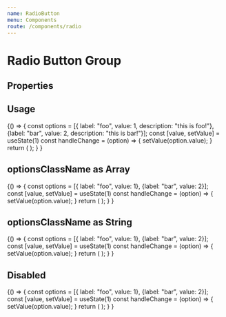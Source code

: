 ```yaml
---
name: RadioButton
menu: Components
route: /components/radio
---
```



# Radio Button Group

## Properties
<Props of={RadioButtonGroup} />

## Usage

<Playground>
  {() => {
    const options = [{ label: "foo", value: 1, description: "this is foo!"}, 
      {label: "bar", value: 2, description: "this is bar!"}];
    const [value, setValue] = useState(1)
    const handleChange = (option) => {
        setValue(option.value);
    }
    return (
      <Fragment>
      <RadioButtonGroup vertical  label="Select an option" options={options} value={value} onChange={handleChange} />
      </Fragment>
    );
  }    
}
</Playground>

## optionsClassName as Array

<Playground>
  {() => {
    const options = [{ label: "foo", value: 1}, {label: "bar", value: 2}];
    const [value, setValue] = useState(1)
    const handleChange = (option) => {
        setValue(option.value);
    }
    return (
      <Fragment>
      <RadioButtonGroup optionsClassName={[styles.radioButton1, styles.radioButton2]} label="Select an option" options={options} value={value} onChange={handleChange} />
      </Fragment>
    );
  }    
}
</Playground>

## optionsClassName as String

<Playground>
  {() => {
    const options = [{ label: "foo", value: 1}, {label: "bar", value: 2}];
    const [value, setValue] = useState(1)
    const handleChange = (option) => {
        setValue(option.value);
    }
    return (
      <Fragment>
      <RadioButtonGroup optionsClassName={styles.radioButton1} label="Select an option" options={options} value={value} onChange={handleChange} />
      </Fragment>
    );
  }    
}
</Playground>

## Disabled

<Playground>
  {() => {
    const options = [{ label: "foo", value: 1}, {label: "bar", value: 2}];
    const [value, setValue] = useState(1)
    const handleChange = (option) => {
        setValue(option.value);
    }
    return (
      <Fragment>
      <RadioButtonGroup disabled={true} label="Select an option" options={options} value={value} onChange={handleChange} />
      </Fragment>
    );
  }    
}
</Playground>
